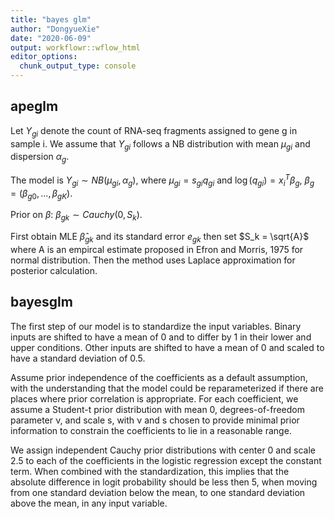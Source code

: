 ```yaml
---
title: "bayes glm"
author: "DongyueXie"
date: "2020-06-09"
output: workflowr::wflow_html
editor_options:
  chunk_output_type: console
---
```


## apeglm


Let $Y_{gi}$ denote the count of RNA-seq fragments assigned to gene g in sample i. We assume that $Y_{gi}$ follows a NB distribution with mean $\mu_{gi}$ and dispersion $\alpha_g$.

The model is $Y_{gi}\sim NB(\mu_{gi},\alpha_g)$, where $\mu_{gi} = s_{gi}q_{gi}$ and $\log(q_{gi})=x_i^T\beta_g$, $\beta_g=(\beta_{g0},...,\beta_{gK})$.

Prior on $\beta$: $\beta_{gk}\sim Cauchy(0,S_k)$.


First obtain MLE $\hat\beta_{gk}$ and its standard error $e_{gk}$ then set $S_k = \sqrt{A}$ where A is an empircal estimate proposed in Efron and Morris, 1975 for normal distribution. Then the method uses Laplace approximation for posterior calculation. 


## bayesglm

The first step of our model is to standardize the input variables. Binary inputs are shifted to have a mean of 0 and to differ by 1 in their lower
and upper conditions. Other inputs are shifted to have a mean of 0 and scaled to have a standard deviation of 0.5.

Assume prior independence of the coefficients as a default assumption, with the understanding that the model could be reparameterized
if there are places where prior correlation is appropriate. For each coefficient, we
assume a Student-t prior distribution with mean 0, degrees-of-freedom parameter ν, and scale s, with ν and s chosen to provide minimal prior information to
constrain the coefficients to lie in a reasonable range.

We assign independent Cauchy prior distributions with center 0 and scale 2.5 to
each of the coefficients in the logistic regression except the constant term. When
combined with the standardization, this implies that the absolute difference in logit
probability should be less then 5, when moving from one standard deviation below
the mean, to one standard deviation above the mean, in any input variable.

